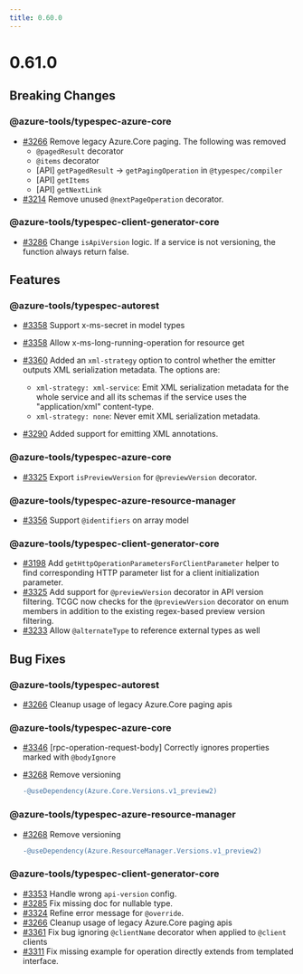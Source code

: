 ```yaml
---
title: 0.60.0
---
```



<LinkCard
  title="TypeSpec Core 1.5"
  description="See changes to the TypeSpec language and core libraries"
  href="https://typespec.io/docs/release-notes/release-2025-10-08"
/>

# 0.61.0

## Breaking Changes

### @azure-tools/typespec-azure-core

- [#3266](https://github.com/Azure/typespec-azure/pull/3266) Remove legacy Azure.Core paging. The following was removed
  - `@pagedResult` decorator
  - `@items` decorator
  - [API] `getPagedResult` -> `getPagingOperation` in `@typespec/compiler`
  - [API] `getItems`
  - [API] `getNextLink`
- [#3214](https://github.com/Azure/typespec-azure/pull/3214) Remove unused `@nextPageOperation` decorator.

### @azure-tools/typespec-client-generator-core

- [#3286](https://github.com/Azure/typespec-azure/pull/3286) Change `isApiVersion` logic. If a service is not versioning, the function always return false.

## Features

### @azure-tools/typespec-autorest

- [#3358](https://github.com/Azure/typespec-azure/pull/3358) Support x-ms-secret in model types
- [#3358](https://github.com/Azure/typespec-azure/pull/3358) Allow x-ms-long-running-operation for resource get
- [#3360](https://github.com/Azure/typespec-azure/pull/3360) Added an `xml-strategy` option to control whether the emitter outputs XML serialization metadata. The options are:
  - `xml-strategy: xml-service`: Emit XML serialization metadata for the whole service and all its schemas if the service uses the "application/xml" content-type.
  - `xml-strategy: none`: Never emit XML serialization metadata.

- [#3290](https://github.com/Azure/typespec-azure/pull/3290) Added support for emitting XML annotations.

### @azure-tools/typespec-azure-core

- [#3325](https://github.com/Azure/typespec-azure/pull/3325) Export `isPreviewVersion` for `@previewVersion` decorator.

### @azure-tools/typespec-azure-resource-manager

- [#3356](https://github.com/Azure/typespec-azure/pull/3356) Support `@identifiers` on array model

### @azure-tools/typespec-client-generator-core

- [#3198](https://github.com/Azure/typespec-azure/pull/3198) Add `getHttpOperationParametersForClientParameter` helper to find corresponding HTTP parameter list for a client initialization parameter.
- [#3325](https://github.com/Azure/typespec-azure/pull/3325) Add support for `@previewVersion` decorator in API version filtering. TCGC now checks for the `@previewVersion` decorator on enum members in addition to the existing regex-based preview version filtering.
- [#3233](https://github.com/Azure/typespec-azure/pull/3233) Allow `@alternateType` to reference external types as well

## Bug Fixes

### @azure-tools/typespec-autorest

- [#3266](https://github.com/Azure/typespec-azure/pull/3266) Cleanup usage of legacy Azure.Core paging apis

### @azure-tools/typespec-azure-core

- [#3346](https://github.com/Azure/typespec-azure/pull/3346) [rpc-operation-request-body] Correctly ignores properties marked with `@bodyIgnore`
- [#3268](https://github.com/Azure/typespec-azure/pull/3268) Remove versioning

  ```diff lang=tsp
  -@useDependency(Azure.Core.Versions.v1_preview2)
  ```

### @azure-tools/typespec-azure-resource-manager

- [#3268](https://github.com/Azure/typespec-azure/pull/3268) Remove versioning

  ```diff lang=tsp
  -@useDependency(Azure.ResourceManager.Versions.v1_preview2)
  ```

### @azure-tools/typespec-client-generator-core

- [#3353](https://github.com/Azure/typespec-azure/pull/3353) Handle wrong `api-version` config.
- [#3285](https://github.com/Azure/typespec-azure/pull/3285) Fix missing doc for nullable type.
- [#3324](https://github.com/Azure/typespec-azure/pull/3324) Refine error message for `@override`.
- [#3266](https://github.com/Azure/typespec-azure/pull/3266) Cleanup usage of legacy Azure.Core paging apis
- [#3361](https://github.com/Azure/typespec-azure/pull/3361) Fix bug ignoring `@clientName` decorator when applied to `@client` clients
- [#3311](https://github.com/Azure/typespec-azure/pull/3311) Fix missing example for operation directly extends from templated interface.

